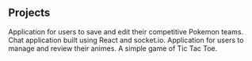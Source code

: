 ## Projects

<ProjectCard title="Pokemon Teambuilder" link="https://dhdonaldha1.github.io/pokemon-client/" bg="linear-gradient(to right, #D4145A 0%, #FBB03B 100%)">
Application for users to save and edit their competitive Pokemon teams.
</ProjectCard>

<ProjectCard title="FarmChat" link="https://sei-troubleshoot.github.io/project-3-client/#/" bg="linear-gradient(to left, #D4145A 0%, #FBB03B 100%)">
Chat application built using React and socket.io.
</ProjectCard>

<ProjectCard title="Animelist" link="https://dhdonaldha1.github.io/project-2-client/" bg="linear-gradient(to right, #D4145A 0%, #FBB03B 100%)">
Application for users to manage and review their animes.
</ProjectCard>

<ProjectCard title="Tic Tac Toe" link="https://dhdonaldha1.github.io/tic-tac-toe-client/" bg="linear-gradient(to left, #D4145A 0%, #FBB03B 100%)">
A simple game of Tic Tac Toe.
</ProjectCard>
